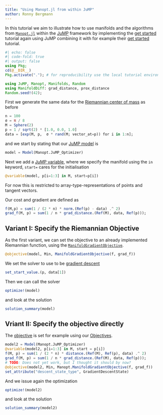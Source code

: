 ```yaml
---
title: "Using Manopt.jl from within JuMP"
author: Ronny Bergmann
---
```


In this tutorial we aim to illustrate how to use manifolds and the algorithms from [`Manopt.jl`](https://manoptjl.org) within the [JuMP](https://jump.dev) framework by implementing the [get started](getstarted.md) tutorial again using JuMP combining it with for example their [get started](https://jump.dev/JuMP.jl/stable/tutorials/getting_started/getting_started_with_JuMP/#Getting-started-with-JuMP) tutorial.

```julia
#| echo: false
#| code-fold: true
#| output: false
using Pkg;
cd(@__DIR__)
Pkg.activate("."); # for reproducibility use the local tutorial environment.
```

```julia
using JuMP, Manopt, Manifolds, Random
using ManifoldDiff: grad_distance, prox_distance
Random.seed!(42);
```

First we generate the same data for the [Riemannian center of mass](getstarted.md) as before

```julia
n = 100
σ = π / 8
M = Sphere(2)
p = 1 / sqrt(2) * [1.0, 0.0, 1.0]
data = [exp(M, p,  σ * rand(M; vector_at=p)) for i in 1:n];
```

and we start by stating that our [JuMP model](https://jump.dev/JuMP.jl/stable/manual/models/) is

```julia
model = Model(Manopt.JuMP_Optimizer)
```

Next we add a [JuMP variable](https://jump.dev/JuMP.jl/stable/manual/variables/),
where we specify the manifold using the `in` keyword, `start=` cares for the initialisation

```julia
@variable(model, p[i=1:3] in M, start=p[i])
```

For now this is restricted to array-type-representations of points and tangent vectors.

Our cost and gradient are defined as

```julia
f(M,p) = sum(1 / (2 * n) * norm.(Ref(p) - data) .^ 2)
grad_f(M, p) = sum(1 / n * grad_distance.(Ref(M), data, Ref(p)));
```

## Variant I: Specify the Riemannian Objective

As the first variant, we can set the objective to an already implemented Riemannian function,
using the [`ManifoldGradientObjective`](@ref).

```julia
@objective(model, Min, ManifoldGradientObjective(f, grad_f))
```

We set the solver to use to be [gradient descent](gradient_descent.md)

```julia
set_start_value.(p, data[1])
```

Then we can call the solver

```julia
optimize!(model)
```

and look at the solution

```julia
solution_summary(model)
```


## Vriant II: Specify the objective directly

The [objective](https://jump.dev/JuMP.jl/stable/manual/objective/) is set for example using our [Objectives](objective.md).

```julia
model2 = Model(Manopt.JuMP_Optimizer)
@variable(model2, p[i=1:3] in M, start = p[i])
f(M, p) = sum(1 / (2 * n) * distance.(Ref(M), Ref(p), data) .^ 2)
grad_f(M, p) = sum(1 / n * grad_distance.(Ref(M), data, Ref(p)));
# TODO: Does not yet work, but I thought it should by now?
@objective(model2, Min, Manopt.ManifoldGradientObjective(f, grad_f))
set_attribute("descent_state_type", GradientDescentState)
```

And we issue again the optimization

```julia
optimize!(model2)
```

and look at the solution

```julia
solution_summary(model2)
```
